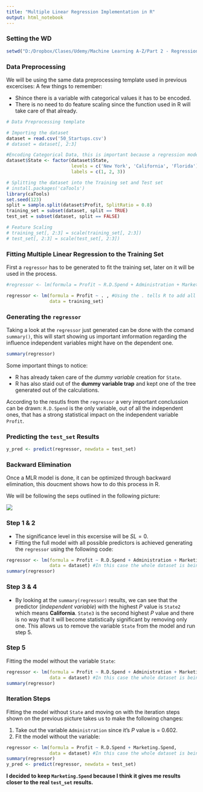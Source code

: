```yaml
---
title: "Multiple Linear Regression Implementation in R"
output: html_notebook
---
```



### Setting the WD

```r
setwd("D:/Dropbox/Clases/Udemy/Machine Learning A-Z/Part 2 - Regression/Section 5 - Multiple Linear Regression")
```

### Data Preprocessing

We will be using the same data preprocessing template used in previous excercises:
A few things to remember:

  - Shince there is a variable with categorical values it has to be encoded.
  - There is no need to do feature scaling since the function used in R will take care of that already.
```r
# Data Preprocessing template

# Importing the dataset
dataset = read.csv('50_Startups.csv')
# dataset = dataset[, 2:3]

#Encoding Categorical Data, this is important because a regression model cannot work with categorical values.
dataset$State <- factor(dataset$State,
                        levels = c('New York', 'California', 'Florida'),
                        labels = c(1, 2, 3))

# Splitting the dataset into the Training set and Test set
# install.packages('caTools')
library(caTools)
set.seed(123)
split = sample.split(dataset$Profit, SplitRatio = 0.8)
training_set = subset(dataset, split == TRUE)
test_set = subset(dataset, split == FALSE)

# Feature Scaling
# training_set[, 2:3] = scale(training_set[, 2:3])
# test_set[, 2:3] = scale(test_set[, 2:3])
```

### Fitting Multiple Linear Regression to the Training Set

First a `regressor` has to be generated to fit the training set, later on it will be used in the process.

```r
#regressor <- lm(formula = Profit ~ R.D.Spend + Administration + Marketing.Spend + State)

regressor <- lm(formula = Profit ~ . , #Using the . tells R to add all the independent variables.
                data = training_set) 
```

### Generating the `regressor`

Taking a look at the `regressor` just generated can be done with the comand `summary()`, this will start showing us important imformation regarding the influence independent variables might have on the dependent one.
```r
summary(regressor)
```

Some important things to notice:

  - R has already taken care of the *dummy variable* creation for `State`.
  - R has also staid out of the **dummy variable trap** and kept one of the tree generated out of the calculations.
  
According to the resutls from the `regressor` a very important conclussion can be drawn: `R.D.Spend` is the only variable, out of all the independent ones, that has a strong statistical impact on the independent variable `Profit`.

### Predicting the `test_set` Results

```r
y_pred <- predict(regressor, newdata = test_set)
```

### **Backward Elimination**

Once a MLR model is done, it can be optimized through backward elimination, this doucment shows how to do this process in R.

We will be following the seps outlined in the following picture:

![](D:\Dropbox\Clases\Udemy\Machine Learning A-Z\machinelearning\backmlr.png)

### Step 1 & 2

  - The significance level in this excersise will be  $SL = 0$.
  - Fitting the full model with all possible predictors is achieved generating the `regressor` using the following code:

```r
regressor <- lm(formula = Profit ~ R.D.Spend + Administration + Marketing.Spend + State,
                data = dataset) #In this case the whole dataset is being used, training_set can also be used.
summary(regressor)

```

### Step 3 & 4

  - By looking at the `summary(regressor)` results, we can see that the predictor (*independent variable*) with the highest *P* value is `State2` which means **California**. `State3` is the second highest *P* value and there is no way that it will become statistically significant by removing only one. This allows us to remove the variable `State` from the model and run step 5.
  
### Step 5

Fitting the model without the variable `State`:

```r
regressor <- lm(formula = Profit ~ R.D.Spend + Administration + Marketing.Spend,
                data = dataset) #In this case the whole dataset is being used, training_set can also be used.
summary(regressor)
```
  
### Iteration Steps

Fitting the model without `State` and moving on with the iteration steps shown on the previous picture takes us to make the following changes:

  1. Take out the variable  `Administration` since it's *P* value is = 0.602.
  1. Fit the model without the variable:
  
```r
regressor <- lm(formula = Profit ~ R.D.Spend + Marketing.Spend,
                data = dataset) #In this case the whole dataset is being used, training_set can also be used.
summary(regressor)
y_pred <- predict(regressor, newdata = test_set)
```

**I decided to keep `Marketing.Spend` because I think it gives me results closer to the real `test_set` results.**
